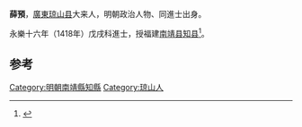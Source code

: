 '''薛預'''，[[廣東|廣東]][[琼山县|琼山县]]大来人，明朝政治人物、同進士出身。

永樂十六年（1418年）戊戌科進士，授福建[[南靖县|南靖县]][[知县|知县]]<ref>{{cite news|title=海南历代进士名表|url=http://www.hnszw.org.cn/data/news/2009/06/44121/|accessdate=2013-08-05|newspaper=海南史志网|archive-url=https://web.archive.org/web/20131203012302/http://www.hnszw.org.cn/data/news/2009/06/44121/|archive-date=2013-12-03|dead-url=yes}}</ref>。

==参考==
{{reflist}}
{{明朝人物小作品}}
{{永樂十六年戊戌科殿試金榜}}
{{DEFAULTSORT:Xue薛}}
[[Category:明朝南靖縣知縣|Category:明朝南靖縣知縣]]
[[Category:琼山人|Category:琼山人]]